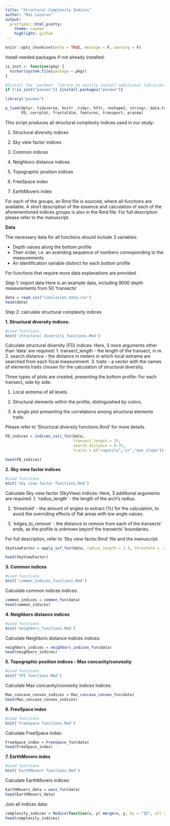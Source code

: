 ---
title: "Structural Complexity Indices"
author: "Mai Lazarus"
output:
  prettydoc::html_pretty:
    theme: cayman
    highlight: github
---

```{r, include=FALSE}
knitr::opts_chunk$set(echo = TRUE, message = F, warning = F)
```

Install needed packages if not already installed:
```{r Required libraries}

is_inst <- function(pkg) {
  nzchar(system.file(package = pkg))
}

#Install the 'packman' library to easilly install additional libraries
if (!is_inst("pacman")) {install.packages("pacman")}

library("pacman")

p_load(dplyr, tidyverse, knitr ,tidyr, httr, reshape2, stringr, data.table,
       FD, corrplot, fractaldim, features, transport, pracma)

```

This script produces all structural complexity indices used in our study:

1. Structural diversity indices

2. Sky view factor indices

3. Common indices

4. Neighbors distance indices

5. Topographic position indices

6. FreeSpace index

7. EarthMovers index


For each of the groups, an Rmd file is sourced, where all functions are available. A short description of the essence and calculation of each of the aforementioned indices groups is also in the Rmd file. For full description please refer to the manuscript. 

**Data**

The necessary data for all functions should include 3 variables:

  * Depth values along the bottom profile
  * Their order, i.e. an acending sequence of numbers corresponding to the measurements
  * An identification variable distinct for each bottom profile

For functions that require more data explanations are provided.

Step 1: import data 
Here is an example data, including 9000 depth measurements from 50 'transects' 

```{r Load data}
data = read.csv("simulation_data.csv")
head(data)
```

Step 2: calculate structural complexity indices

**1. Structural diversity indices:**

```{r Load Structural diversity functions, echo=FALSE, include=FALSE}
#Load functions
knit('structural diversity functions.Rmd')
```

Calculate structural diversity (FD) indices:
Here, 3 more arguments other than 'data' are required:
1. transect_length - the length of the transect, in m.
2. search distance - the distance in meters in which local extrama are searched from each focal measurement. 
3. traits - a vector with the names of elements traits chosen for the calculation of structural diversity.   

Three types of plots are created, presenting the bottom profile:
For each transect, side by side:

1. Local extrema of all levels. 

2. Structural elements within the profile, distinguished by colors. 

3. A single plot presenting the correlations among structural elements traits. 

Please refer to 'Structural diversity functions.Rmd' for more details.

```{r Calculate structural diversity, out.width= '50%', results='hide'}
FD_indices = indices_calc_fun(data, 
                              transect_length = 25, 
                              search_distance = 0.75, 
                              traits = c("rugosity","vr","max_slope"))
```

```{r}
head(FD_indices)
```


**2. Sky view factor indices**
```{r Load SkyView functions, echo=FALSE, include=FALSE}
#Load functions
knit('Sky view factor functions.Rmd')
```

Calculate Sky view factor (SkyView) indices:
Here, 3 additional arguments are required:
1. 'radius_length' - the length of the arch's radius. 

2. 'threshold' - the amount of angles to extract (%) for the calculation, to avoid the overriding effects of flat areas with low angle values. 

3. 'edges_to_remove' - the distance to remove from each of the transects' ends, as the profile is unknown beyonf the transects' boundaries. 

For full description, refer to 'Sky view factor.Rmd' file and the manuscript. 

```{r Calculate SkyView}
SkyViewFactor = apply_svf_fun(data, radius_length = 2.5, threshold = .3, transect_length = 25, edges_to_remove = 2.5)

head(SkyViewFactor)
```


**3. Common indices**
```{r Load common indices functions, echo=FALSE, include=FALSE}
#Load functions
knit('common_indices_functions.Rmd')
```

Calculate common indices indices:
```{r Calculate common indices}
common_indices = common_fun(data) 
head(common_indices)
```

**4. Neighbors distance indices**

```{r Load Neighbors distance functions, echo=FALSE, include =FALSE}
#Load functions
knit('neighbors_functions.Rmd')
```

Calculate Neighbors distance indices indices:
```{r Calculate Neighbors distance indices}
neighbors_indices = neighbors_indices_fun(data) 
head(neighbors_indices)
```


**5. Topographic position indices - Max concavity/convexity**

```{r Load topographic position indices functions, echo = FALSE, include=FALSE}
#Load functions
knit('TPI functions.Rmd')
```

Calculate Max concavity/convexity indices indices:
```{r Calculate topographical indices}
Max_concave_convex_indices = Max_concave_convex_fun(data)
head(Max_concave_convex_indices)
```

**6. FreeSpace index**

```{r Load FreeSpace functions, echo=FALSE, include=FALSE}
#Load functions
knit('FreeSpace functions.Rmd')
```

Calculate FreeSpace index:
```{r Calculate FreeSpace index}
FreeSpace_index = FreeSpace_fun(data) 
head(FreeSpace_index)
```


**7. EarthMovers index**

```{r Load EarthMovers functions, echo=FALSE, include=FALSE}
#Load functions
knit('EarthMovers functions.Rmd')
```

Calculate EarthMovers indices:
```{r Calculate EarthMovers functions}
EarthMovers_data = wass_fun(data)
head(EarthMovers_data)
```

Join all indices data:
```{r Join all indices}
complexity_indices = Reduce(function(x, y) merge(x, y, by = "ID", all = TRUE), list(FD_indices, SkyViewFactor, common_indices, neighbors_indices, Max_concave_convex_indices, FreeSpace_index, EarthMovers_data))
head(complexity_indices)
```


